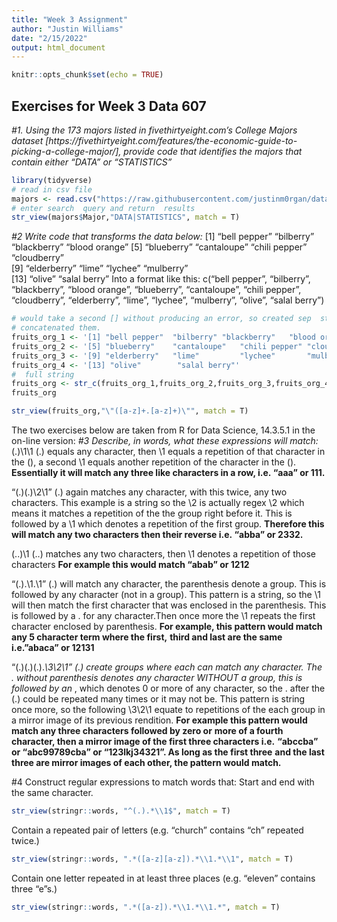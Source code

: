 ```yaml
---
title: "Week 3 Assignment"
author: "Justin Williams"
date: "2/15/2022"
output: html_document
---
```


```r
knitr::opts_chunk$set(echo = TRUE)
```

## Exercises for Week 3 Data 607

*#1. Using the 173 majors listed in fivethirtyeight.com’s College Majors dataset [https://fivethirtyeight.com/features/the-economic-guide-to-picking-a-college-major/], provide code that identifies the majors that contain either "DATA" or "STATISTICS"*
```r
library(tidyverse)
# read in csv file
majors <- read.csv("https://raw.githubusercontent.com/justinm0rgan/data607/main/Assignments/3/majors-list.csv")
# enter search  query and return  results
str_view(majors$Major,"DATA|STATISTICS", match = T)
```

*#2 Write code that transforms the data below:*
[1] "bell pepper"  "bilberry"     "blackberry"   "blood orange"
[5] "blueberry"    "cantaloupe"   "chili pepper" "cloudberry"  
[9] "elderberry"   "lime"         "lychee"       "mulberry"    
[13] "olive"        "salal berry"
Into a format like this:
c("bell pepper", "bilberry", "blackberry", "blood orange", "blueberry", "cantaloupe", "chili pepper", "cloudberry", "elderberry", "lime", "lychee", "mulberry", "olive", "salal berry")

```r
# would take a second [] without producing an error, so created sep  str and 
# concatenated them.
fruits_org_1 <- '[1] "bell pepper"  "bilberry" "blackberry"   "blood orange"' 
fruits_org_2 <- '[5] "blueberry"    "cantaloupe"   "chili pepper" "cloudberry"'  
fruits_org_3 <- '[9] "elderberry"   "lime"         "lychee"       "mulberry"'    
fruits_org_4 <- '[13] "olive"        "salal berry"'
#  full string
fruits_org <- str_c(fruits_org_1,fruits_org_2,fruits_org_3,fruits_org_4)
fruits_org
```
```r
str_view(fruits_org,"\"([a-z]+.[a-z]+)\"", match = T)

```


The two exercises below are taken from R for Data Science, 14.3.5.1 in the on-line version:
*#3 Describe, in words, what these expressions will match:*
(.)\1\1
(.) equals any character, then \1 equals a repetition of that character in the (), 
a second \1 equals another repetition of the character in the (). 
**Essentially it will match any three like characters in a row, i.e. "aaa" or 111.**

"(.)(.)\\2\\1"
(.) again matches any character, with this twice, any two characters. This
example is a string so the  \\2 is actually regex \2  which means it matches a
repetition of the the group right before it. This is followed by a \\1 which
denotes a repetition of the first group.
**Therefore this will match any two characters then their reverse i.e. "abba" or 2332.**

(..)\1
(..) matches any two characters, then \1 denotes a repetition of those characters
**For example this would match "abab" or 1212**

"(.).\\1.\\1"
(.) will match any character, the parenthesis denote a group. This is followed
by any character (not in a group).  This pattern is a string, so the \\1 will then match the first character that was enclosed in the parenthesis. This is followed by a . for any character.Then once more the \\1 repeats the first character enclosed by parenthesis.
**For example, this pattern would match any 5 character term where the first,**
**third and last are the same i.e."abaca" or 12131**

"(.)(.)(.).*\\3\\2\\1"
(.) create groups where each can match any character. The . without parenthesis
denotes any character WITHOUT a group, this is followed by an *, which  denotes
0 or more of any character, so the . after  the (.) could be repeated many times
or it may not be. This pattern is string once more, so the following \\3\\2\\1 equate
to repetitions of the each group in a mirror image of its previous rendition.
**For example this pattern would match any three characters followed by zero or**
**more of a fourth character, then a mirror image of the first three characters i.e.**
**"abccba" or "abc99789cba" or "123lkj34321". As long as the first three**
**and  the last three are mirror images of each  other, the pattern would match.**

#4 Construct regular expressions to match words that:
Start and end with the same character.
```r
str_view(stringr::words, "^(.).*\\1$", match = T)
```

Contain a repeated pair of letters (e.g. "church" contains "ch" repeated twice.)
```r
str_view(stringr::words, ".*([a-z][a-z]).*\\1.*\\1", match = T)
```

Contain one letter repeated in at least three places (e.g. "eleven" contains three "e"s.)
```r
str_view(stringr::words, ".*([a-z]).*\\1.*\\1.*", match = T)
```

